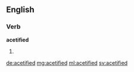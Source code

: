 ==English==

===Verb===
'''acetified'''

# {{past of|acetify}}

[[de:acetified]]
[[mg:acetified]]
[[ml:acetified]]
[[sv:acetified]]